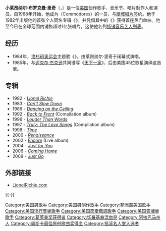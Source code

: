 {{noteTA
|G1=USState
|T=zh-hans:莱昂纳尔·里奇; zh-hant:萊諾·李奇; zh-hk:拉奴·域馳;
|1=zh-hans:莱昂纳尔; zh-hant:萊諾; zh-hk:拉奴;
|2=zh-hans:里奇; zh-hant:李奇; zh-hk:域馳;
|3=zh-hans:布罗克曼; zh-hant:布羅克曼; zh-hk:布洛曼;
|4=zh-hans:闭幕式; zh-hant:閉幕儀式; zh-hk:閉幕典禮;
|5=zh-tw:四海一家; zh-cn:天下一家; zh-hk:We Are the World
|6=zh-tw:妮可; zh-cn:妮可; zh-hk:妮歌;
}}
{{Infobox actor
| Name = 莱昂纳尔·李奇 <br> Lionel Richie
| Img = Lionel Richie in 2017.jpg
| Img_capt = 2017年於[[美國國務院|美國國務院]]獲頒[[甘迺迪中心榮譽獎|甘迺迪中心榮譽獎]]
| type = 歌手
| Birth_name = Lionel Brockman Richie, Jr.
| birth_date = {{birth date and age|1949|6|20}}
| birth_place = {{USA}}[[塔斯基吉_(亚拉巴马州)|亚拉巴马州塔斯基吉]]
| Died = 
| Origin = 
| Instrument = [[歌唱|歌唱]]，[[钢琴|钢琴]]/[[键盘乐器|键盘]]，[[薩克斯風|薩克斯風]]
| Genre = [[节奏布鲁斯|节奏布鲁斯]]，[[灵魂乐|灵魂乐]]，[[Pop音乐|Pop音乐]]，[[quiet_storm|quiet storm]]，[[soft_rock|soft rock]]，[[adult_contemporary_music|adult contemporary]]，[[乡村音乐|乡村音乐]]
| Occupation = [[歌手|歌手]]，[[作曲家|作曲家]]，[[音乐家|音乐家]]，[[音乐制作人|音乐制作人]]，[[演员|演员]]
| Years_active = 1968年至今
| Label = [[小岛唱片|小岛唱片]]，[[Mercury_Records|Mercury]]，[[摩城唱片|摩城唱片]]
| Associated_acts = [[Commodores|Commodores]]，[[妮可·里奇|妮可·里奇]]
| URL =  {{url|https://www.lionelrichie.com}}
| academyawards = {{awards|[[奥斯卡最佳原创歌曲奖|最佳原创歌曲]]|1985年|「Say You, Say Me」 — 《飛越蘇聯》}}
| goldenglobeawards = {{awards|[[金球獎最佳原創歌曲|最佳原创歌曲]]|1985年|「Say You, Say Me」 — 《飛越蘇聯》}}
| grammyawards = {{awards|年度專輯|1985年|''Can't Slow Down''}}{{awards|年度歌曲|1986年|"We Are the World"}}
}}

'''小莱昂纳尔·布罗克曼·里奇'''（{{lang-en|Lionel Brockman Richie, Jr.}}，{{bd|1949年|6月20日|catIdx=R}}）是一位[[美国|美国]]创作歌手、音乐节、唱片制作人和演员。自1968年开始，他成为{{le|海军准将乐团|Commodores}}（Commodores）的一员，与[[摩城唱片|摩城唱片]]签约。他于1982年出版他的首张个人同名专辑《{{le|莱昂纳尔·里奇 (专辑)|Lionel Richie (album)|莱昂纳尔·里奇}}》，并凭借其中的《{{le|真实地|Truly (song)}}》获得首座热门单曲。他至今已在全球范围内销售超过1亿张唱片，这使他名列[[畅销音乐艺人列表|畅销音乐艺人列表]]。

== 经历 ==
* 1984年，[[1984年夏季奧林匹克運動會|洛杉矶奥运会]]主题歌《{{le|欢乐通宵|All Night Long (All Night)}}》，由莱昂纳尔·里奇于闭幕式演唱。 
* 1985年，与[[迈克尔·杰克逊|迈克尔·杰克逊]]共同谱写《[[We_Are_The_World|天下一家]]》，后由美国45位歌星演绎这首歌。

== 专辑 ==
* 1982 - ''[[Lionel_Richie_(album)|Lionel Richie]]''
* 1983 - ''[[Can't_Slow_Down_(Lionel_Richie_album)|Can't Slow Down]]''
* 1986 - ''[[Dancing_on_the_Ceiling|Dancing on the Ceiling]]''
* 1992 - ''[[Back_to_Front|Back to Front]]'' (Compilation album)
* 1996 - ''[[Louder_Than_Words|Louder Than Words]]''
* 1997 - ''[[Truly:_The_Love_Songs|Truly: The Love Songs]]'' (Compilation album)
* 1998 - ''[[Time_(Lionel_Richie_album)|Time]]''
* 2000 - ''[[Renaissance_(Lionel_Richie_album)|Renaissance]]''
* 2002 - ''[[Encore_(Lionel_Richie_album)|Encore]]'' (Live album)
* 2004 - ''[[Just_for_You|Just for You]]''
* 2006 - ''[[Coming_Home_(Lionel_Richie_album)|Coming Home]]''
* 2009 - ''[[Just_Go_(Lionel_Richie_album)|Just Go]]''

== 外部链接 ==
{{stack begin}}
{{commonscat|Lionel Richie}}
{{stack end}}
* [http://www.lionelrichie.com/ LionelRichie.com] {{Wayback|url=http://www.lionelrichie.com/ |date=20000301171839 }}

{{-}}
{{格莱美奖年度专辑}}
{{21世纪10年代肯尼迪中心荣誉奖}}
{{摇滚名人堂2022届入选者}}
{{Authority control}}
{{DEFAULTSORT:Richie, Lionel}}

[[Category:美国男歌手|Category:美国男歌手]]
[[Category:美国男创作歌手|Category:美国男创作歌手]]
[[Category:非洲裔美国歌手|Category:非洲裔美国歌手]]
[[Category:美国流行音樂歌手|Category:美国流行音樂歌手]]
[[Category:美国節奏藍調歌手|Category:美国節奏藍調歌手]]
[[Category:美国靈魂樂歌手|Category:美国靈魂樂歌手]]
[[Category:葛莱美奖获得者|Category:葛莱美奖获得者]]
[[Category:切羅基裔混血兒|Category:切羅基裔混血兒]]
[[Category:阿拉巴马州人|Category:阿拉巴马州人]]
[[Category:奥斯卡最佳原创歌曲奖得主|Category:奥斯卡最佳原创歌曲奖得主]]
[[Category:摇滚名人堂入选者|Category:摇滚名人堂入选者]]